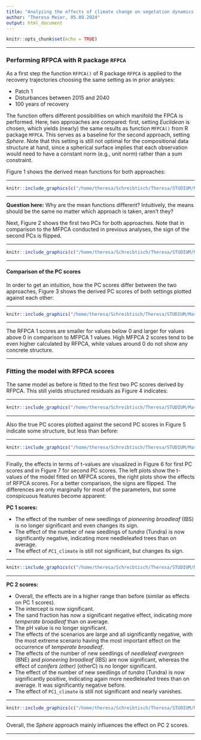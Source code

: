 ```yaml
---
title: "Analyzing the effects of climate change on vegetation dynamics using Riemannian functional principal component analysis (RFPCA)"
author: "Theresa Meier, 05.09.2024"
output: html_document
---
```


```r
knitr::opts_chunk$set(echo = TRUE)
```

***

### Performing RFPCA with R package `RFPCA`

As a first step the function `RFPCA()` of R package `RFPCA` is applied to the recovery trajectories choosing the same setting as in prior analyses: 

- Patch 1
- Disturbances between 2015 and 2040
- 100 years of recovery

The function offers different possibilities on which manifold the FPCA is performed. Here, two approaches are compared: first, setting *Euclidean* is chosen, which yields (nearly) the same results as function `MFPCA()` from R package `MFPCA`. This serves as a baseline for the second approach, setting *Sphere*. Note that this setting is still not optimal for the compositional data structure at hand, since a spherical surface implies that each observation would need to have a constant norm (e.g., unit norm) rather than a sum constraint. 

Figure 1 shows the derived mean functions for both approaches:

***

```r
knitr::include_graphics(c("/home/theresa/Schreibtisch/Theresa/STUDIUM/Master Statistics and Data Science/Masterarbeit/Scripts/Plots/RFPCA/png/means_Euclidean.png","/home/theresa/Schreibtisch/Theresa/STUDIUM/Master Statistics and Data Science/Masterarbeit/Scripts/Plots/RFPCA/png/means_Sphere.png"))
``` 

***

**Question here:** Why are the mean functions different? Intuitively, the means should be the same no matter which approach is taken, aren't they?

Next, Figure 2 shows the first two PCs for both approaches. Note that in comparison to the MFPCA conducted in previous analyses, the sign of the second PCs is flipped.

***

```r
knitr::include_graphics(c("/home/theresa/Schreibtisch/Theresa/STUDIUM/Master Statistics and Data Science/Masterarbeit/Scripts/Plots/RFPCA/png/PCs_Euclidean.png","/home/theresa/Schreibtisch/Theresa/STUDIUM/Master Statistics and Data Science/Masterarbeit/Scripts/Plots/RFPCA/png/PCs_Sphere.png"))
``` 

***

#### Comparison of the PC scores
In order to get an intuition, how the PC scores differ between the two approaches, Figure 3 shows the derived PC scores of both settings plotted against each other:

***

```r
knitr::include_graphics("/home/theresa/Schreibtisch/Theresa/STUDIUM/Master Statistics and Data Science/Masterarbeit/Scripts/Plots/RFPCA/png/comparison_PCs.png")
``` 

***

The RFPCA 1 scores are smaller for values below 0 and larger for values above 0 in comparison to MFPCA 1 values. High MFPCA 2 scores tend to be even higher calculated by RFPCA, while values around 0 do not show any concrete structure.

***

### Fitting the model with RFPCA scores
The same model as before is fitted to the first two PC scores derived by RFPCA. This still yields structured residuals as Figure 4 indicates:

***

```r
knitr::include_graphics("/home/theresa/Schreibtisch/Theresa/STUDIUM/Master Statistics and Data Science/Masterarbeit/Scripts/Plots/RFPCA/png/residuals_Sphere.png")
``` 

***

Also the true PC scores plotted against the second PC scores in Figure 5 indicate some structure, but less than before:

***

```r
knitr::include_graphics("/home/theresa/Schreibtisch/Theresa/STUDIUM/Master Statistics and Data Science/Masterarbeit/Scripts/Plots/RFPCA/png/True_vs_fitted_train_Sphere.png")
``` 

***

Finally, the effects in terms of t-values are visualized in Figure 6 for first PC scores and in Figure 7 for second PC scores. The left plots show the t-values of the model fitted on MFPCA scores, the right plots show the effects of RFPCA scores. For a better comparison, the signs are flipped. The differences are only marginally for most of the parameters, but some conspicuous features become apparent:

**PC 1 scores:**

- The effect of the number of new seedlings of *pioneering broadleaf* (IBS) is no longer significant and even changes its sign. 
- The effect of the number of new seedlings of *tundra* (Tundra) is now significantly negative, indicating more needleleafed trees than on average.
- The effect of `PC1_climate` is still not significant, but changes its sign.

***

```r
knitr::include_graphics(c("/home/theresa/Schreibtisch/Theresa/STUDIUM/Master Statistics and Data Science/Masterarbeit/Scripts/Plots/Model/Evaluation/png/t-values_PC1.png","/home/theresa/Schreibtisch/Theresa/STUDIUM/Master Statistics and Data Science/Masterarbeit/Scripts/Plots/RFPCA/png/t-values_PC1_Sphere.png"))
``` 

***

**PC 2 scores:**

- Overall, the effects are in a higher range than before (similar as effects on PC 1 scores).
- The intercept is now significant.
- The sand fraction has now a significant negative effect, indicating more *temperate broadleaf* than on average.
- The pH value is no longer significant.
- The effects of the scenarios are large and all significantly negative, with the most extreme scenario having the most important effect on the occurrence of *temperate broadleaf*.
- The effects of the number of new seedlings of *needleleaf evergreen* (BNE) and *pioneering broadleaf* (IBS) are now significant, whereas the effect of *conifers (other)* (otherC) is no longer significant.
- The effect of the number of new seedlings of *tundra* (Tundra) is now significantly positive, indicating again more needleleafed trees than on average. It was significantly negative before.
- The effect of `PC1_climate` is still not significant and nearly vanishes.

***

```r
knitr::include_graphics(c("/home/theresa/Schreibtisch/Theresa/STUDIUM/Master Statistics and Data Science/Masterarbeit/Scripts/Plots/Model/Evaluation/png/t-values_PC2.png","/home/theresa/Schreibtisch/Theresa/STUDIUM/Master Statistics and Data Science/Masterarbeit/Scripts/Plots/RFPCA/png/t-values_PC2_Sphere.png"))
```

***

Overall, the *Sphere* approach mainly influences the effect on PC 2 scores.

***